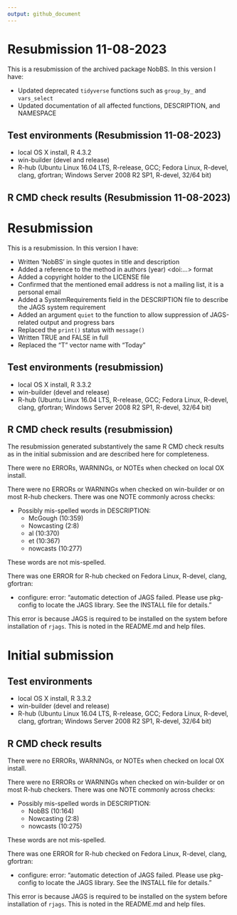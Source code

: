 ```yaml
---
output: github_document
---
```


# Resubmission 11-08-2023
This is a resubmission of the archived package NobBS. In this version I have:

* Updated deprecated `tidyverse` functions such as `group_by_` and `vars_select`
* Updated documentation of all affected functions, DESCRIPTION, and NAMESPACE

## Test environments (Resubmission 11-08-2023)
* local OS X install, R 4.3.2
* win-builder (devel and release)
* R-hub (Ubuntu Linux 16.04 LTS, R-release, GCC; Fedora Linux, R-devel, clang, gfortran; Windows Server 2008 R2 SP1, R-devel, 32/64 bit)

## R CMD check results (Resubmission 11-08-2023)


# Resubmission

This is a resubmission. In this version I have:

* Written 'NobBS' in single quotes in title and description 
* Added a reference to the method in authors (year) <doi:...> format
* Added a copyright holder to the LICENSE file
* Confirmed that the mentioned email address is not a mailing list, it is a personal email
* Added a SystemRequirements field in the DESCRIPTION file to describe the JAGS system requirement
* Added an argument `quiet` to the function to allow suppression of JAGS-related output and progress bars
* Replaced the `print()` status with `message()`
* Written TRUE and FALSE in full
* Replaced the "T" vector name with "Today"

## Test environments (resubmission)
* local OS X install, R 3.3.2
* win-builder (devel and release)
* R-hub (Ubuntu Linux 16.04 LTS, R-release, GCC; Fedora Linux, R-devel, clang, gfortran; Windows Server 2008 R2 SP1, R-devel, 32/64 bit)

## R CMD check results (resubmission)

The resubmission generated substantively the same R CMD check results as in the initial submission and are described here for completeness. 

There were no ERRORs, WARNINGs, or NOTEs when checked on local OX install. 

There were no ERRORs or WARNINGs when checked on win-builder or on most R-hub checkers. There was one NOTE commonly across checks:

* Possibly mis-spelled words in DESCRIPTION:
  + McGough (10:359)
  + Nowcasting (2:8)
  + al (10:370)
  + et (10:367)
  + nowcasts (10:277)

These words are not mis-spelled.

There was one ERROR for R-hub checked on Fedora Linux, R-devel, clang, gfortran: 

* configure: error: "automatic detection of JAGS failed. Please use pkg-config to locate the JAGS library. See the INSTALL file for details."

This error is because JAGS is required to be installed on the system before installation of `rjags`.
This is noted in the README.md and help files. 


# Initial submission

## Test environments
* local OS X install, R 3.3.2
* win-builder (devel and release)
* R-hub (Ubuntu Linux 16.04 LTS, R-release, GCC; Fedora Linux, R-devel, clang, gfortran; Windows Server 2008 R2 SP1, R-devel, 32/64 bit)

## R CMD check results

There were no ERRORs, WARNINGs, or NOTEs when checked on local OX install. 

There were no ERRORs or WARNINGs when checked on win-builder or on most R-hub checkers. There was one NOTE commonly across checks:

* Possibly mis-spelled words in DESCRIPTION:
  + NobBS (10:164)
  + Nowcasting
  (2:8)
  + nowcasts (10:275)

These words are not mis-spelled.

There was one ERROR for R-hub checked on Fedora Linux, R-devel, clang, gfortran: 

* configure: error: "automatic detection of JAGS failed. Please use pkg-config to locate the JAGS library. See the INSTALL file for details."

This error is because JAGS is required to be installed on the system before installation of `rjags`.
This is noted in the README.md and help files. 

